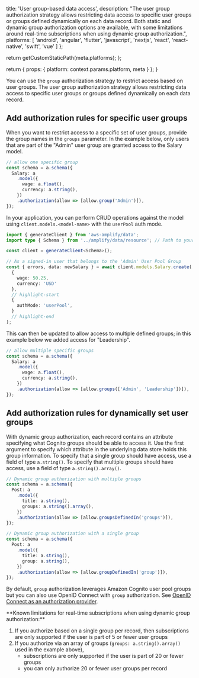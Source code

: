 
  title: 'User group-based data access',
  description: "The user group authorization strategy allows restricting data access to specific user groups or groups defined dynamically on each data record. Both static and dynamic group authorization options are available, with some limitations around real-time subscriptions when using dynamic group authorization.",
  platforms: [
    'android',
    'angular',
    'flutter',
    'javascript',
    'nextjs',
    'react',
    'react-native',
    'swift',
    'vue'
  ]
};

  return getCustomStaticPath(meta.platforms);
};

  return {
    props: {
      platform: context.params.platform,
      meta
    }
  };
}

You can use the `group` authorization strategy to restrict access based on user groups. The user group authorization strategy allows restricting data access to specific user groups or groups defined dynamically on each data record.

## Add authorization rules for specific user groups

When you want to restrict access to a specific set of user groups, provide the group names in the `groups` parameter. In the example below, only users that are part of the "Admin" user group are granted access to the Salary model.

```ts title="amplify/data/resource.ts"
// allow one specific group
const schema = a.schema({
  Salary: a
    .model({
      wage: a.float(),
      currency: a.string(),
    })
    .authorization(allow => [allow.group('Admin')]),
});
```

In your application, you can perform CRUD operations against the model using `client.models.<model-name>` with the `userPool` auth mode.

```ts
import { generateClient } from 'aws-amplify/data';
import type { Schema } from '../amplify/data/resource'; // Path to your backend resource definition

const client = generateClient<Schema>();

// As a signed-in user that belongs to the 'Admin' User Pool Group
const { errors, data: newSalary } = await client.models.Salary.create(
  {
    wage: 50.25,
    currency: 'USD'
  },
  // highlight-start
  {
    authMode: 'userPool',
  }
  // highlight-end
);
```

This can then be updated to allow access to multiple defined groups; in this example below we added access for "Leadership".

```ts
// allow multiple specific groups
const schema = a.schema({
  Salary: a
    .model({
      wage: a.float(),
      currency: a.string(),
    })
    .authorization(allow => [allow.groups(['Admin', 'Leadership'])]),
});
```

## Add authorization rules for dynamically set user groups

With dynamic group authorization, each record contains an attribute specifying what Cognito groups should be able to access it. Use the first argument to specify which attribute in the underlying data store holds this group information. To specify that a single group should have access, use a field of type `a.string()`. To specify that multiple groups should have access, use a field of type `a.string().array()`.

```ts
// Dynamic group authorization with multiple groups
const schema = a.schema({
  Post: a
    .model({
      title: a.string(),
      groups: a.string().array(),
    })
    .authorization(allow => [allow.groupsDefinedIn('groups')]),
});
```

```ts
// Dynamic group authorization with a single group
const schema = a.schema({
  Post: a
    .model({
      title: a.string(),
      group: a.string(),
    })
    .authorization(allow => [allow.groupDefinedIn('group')]),
});
```

By default, `group` authorization leverages Amazon Cognito user pool groups but you can also use OpenID Connect with `group` authorization. See [OpenID Connect as an authorization provider](/[platform]/build-a-backend/data/customize-authz/using-oidc-authorization-provider).

<Callout>
**Known limitations for real-time subscriptions when using dynamic group authorization:**

1. If you authorize based on a single group per record, then subscriptions are only supported if the user is part of 5 or fewer user groups
2. If you authorize via an array of groups (`groups: a.string().array()` used in the example above),
   - subscriptions are only supported if the user is part of 20 or fewer groups
   - you can only authorize 20 or fewer user groups per record
</Callout>
